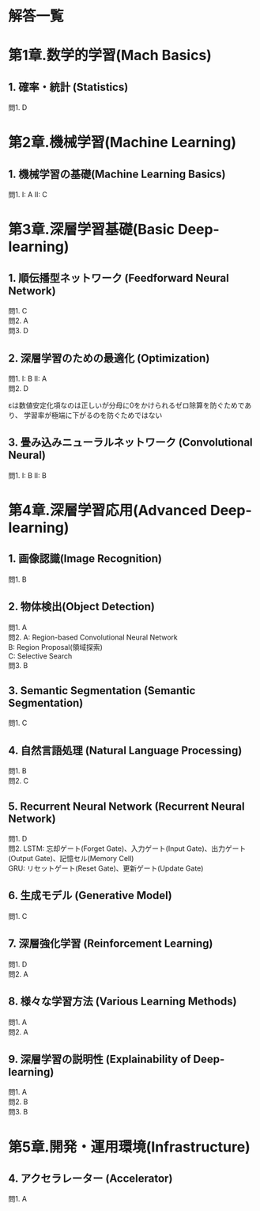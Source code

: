 # 解答一覧

# 第1章.数学的学習(Mach Basics)
## 1. 確率・統計 (Statistics)
問1. D

# 第2章.機械学習(Machine Learning)
## 1. 機械学習の基礎(Machine Learning Basics)
問1. I: A II: C  

# 第3章.深層学習基礎(Basic Deep-learning)
## 1. 順伝播型ネットワーク (Feedforward Neural Network)
問1. C  
問2. A  
問3. D  

## 2. 深層学習のための最適化 (Optimization)
問1. I: B II: A  
問2. D  

::: {.callout-note title="解説"}
εは数値安定化項なのは正しいが分母に0をかけられるゼロ除算を防ぐためであり、
学習率が極端に下がるのを防ぐためではない
:::

## 3. 畳み込みニューラルネットワーク (Convolutional Neural)
問1. I: B II: B  

# 第4章.深層学習応用(Advanced Deep-learning)
## 1. 画像認識(Image Recognition)
問1. B  

## 2. 物体検出(Object Detection)
問1. A  
問2. A: Region-based Convolutional Neural Network  
B: Region Proposal(領域探索)  
C: Selective Search  
問3. B

## 3. Semantic Segmentation (Semantic Segmentation)
問1. C  

## 4. 自然言語処理 (Natural Language Processing)
問1. B  
問2. C  

## 5. Recurrent Neural Network (Recurrent Neural Network)
問1. D  
問2. LSTM: 忘却ゲート(Forget Gate)、入力ゲート(Input Gate)、出力ゲート(Output Gate)、記憶セル(Memory Cell)  
     GRU: リセットゲート(Reset Gate)、更新ゲート(Update Gate)

## 6. 生成モデル (Generative Model)
問1. C  

## 7. 深層強化学習 (Reinforcement Learning)
問1. D  
問2. A  

## 8. 様々な学習方法 (Various Learning Methods)
問1. A  
問2. A  

## 9. 深層学習の説明性 (Explainability of Deep-learning)
問1. A  
問2. B  
問3. B

# 第5章.開発・運用環境(Infrastructure)
## 4. アクセラレーター (Accelerator)
問1. A